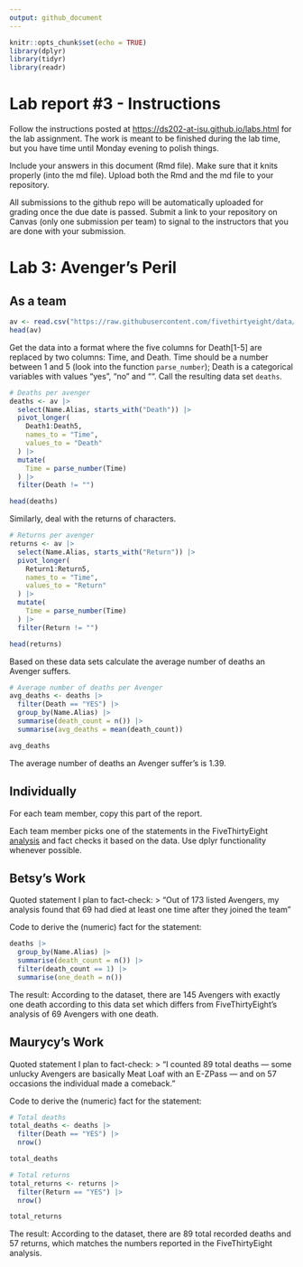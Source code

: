 ```yaml
---
output: github_document
---
```


<!-- README.md is generated from README.Rmd. Please edit the README.Rmd file -->

```r
knitr::opts_chunk$set(echo = TRUE)
library(dplyr)
library(tidyr)
library(readr)
```

# Lab report #3 - Instructions

Follow the instructions posted at <https://ds202-at-isu.github.io/labs.html> for the lab assignment. The work is meant to be finished during the lab time, but you have time until Monday evening to polish things.

Include your answers in this document (Rmd file). Make sure that it knits properly (into the md file). Upload both the Rmd and the md file to your repository.

All submissions to the github repo will be automatically uploaded for grading once the due date is passed. Submit a link to your repository on Canvas (only one submission per team) to signal to the instructors that you are done with your submission.

# Lab 3: Avenger's Peril

## As a team

```r
av <- read.csv("https://raw.githubusercontent.com/fivethirtyeight/data/master/avengers/avengers.csv", stringsAsFactors = FALSE)
head(av)
```

Get the data into a format where the five columns for Death[1-5] are replaced by two columns: Time, and Death. Time should be a number between 1 and 5 (look into the function `parse_number`); Death is a categorical variables with values "yes", "no" and "". Call the resulting data set `deaths`.

```r
# Deaths per avenger
deaths <- av |> 
  select(Name.Alias, starts_with("Death")) |> 
  pivot_longer(
    Death1:Death5,
    names_to = "Time",
    values_to = "Death"
  ) |>
  mutate(
    Time = parse_number(Time)
  ) |>
  filter(Death != "")

head(deaths)
```


Similarly, deal with the returns of characters.
```r
# Returns per avenger
returns <- av |>
  select(Name.Alias, starts_with("Return")) |> 
  pivot_longer(
    Return1:Return5,
    names_to = "Time",
    values_to = "Return"
  ) |>
  mutate(
    Time = parse_number(Time)
  ) |>
  filter(Return != "")

head(returns)
```

Based on these data sets calculate the average number of deaths an Avenger suffers.
```r
# Average number of deaths per Avenger
avg_deaths <- deaths |> 
  filter(Death == "YES") |>  
  group_by(Name.Alias) |>
  summarise(death_count = n()) |>
  summarise(avg_deaths = mean(death_count))

avg_deaths
```
The average number of deaths an Avenger suffer's is 1.39.

## Individually

For each team member, copy this part of the report.

Each team member picks one of the statements in the FiveThirtyEight [analysis](https://fivethirtyeight.com/features/avengers-death-comics-age-of-ultron/) and fact checks it based on the data. Use dplyr functionality whenever possible.




## Betsy's Work

Quoted statement I plan to fact-check:
> "Out of 173 listed Avengers, my analysis found that 69 had died at least one time after they joined the team"

Code to derive the (numeric) fact for the statement:
```r
deaths |> 
  group_by(Name.Alias) |>
  summarise(death_count = n()) |>
  filter(death_count == 1) |> 
  summarise(one_death = n())
```

The result:
According to the dataset, there are 145 Avengers with exactly one death according to this data set which differs from FiveThirtyEight's analysis of 69 Avengers with one death.


## Maurycy's Work

Quoted statement I plan to fact-check:
> "I counted 89 total deaths — some unlucky Avengers are basically Meat Loaf with an E-ZPass — and on 57 occasions the individual made a comeback."

Code to derive the (numeric) fact for the statement:
```r
# Total deaths
total_deaths <- deaths |> 
  filter(Death == "YES") |> 
  nrow()

total_deaths
```

```r
# Total returns
total_returns <- returns |> 
  filter(Return == "YES") |> 
  nrow()

total_returns
```

The result:
According to the dataset, there are 89 total recorded deaths and 57 returns, which matches the numbers reported in the FiveThirtyEight analysis.
